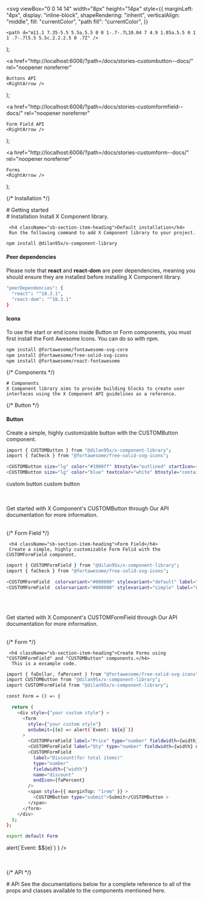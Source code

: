  

  <svg
    viewBox="0 0 14 14"
    width="8px"
    height="14px"
    style={{
      marginLeft: "4px",
      display: "inline-block",
      shapeRendering: "inherit",
      verticalAlign: "middle",
      fill: "currentColor",
      "path fill": "currentColor",
    }}
  >
    <path d="m11.1 7.35-5.5 5.5a.5.5 0 0 1-.7-.7L10.04 7 4.9 1.85a.5.5 0 1 1 .7-.7l5.5 5.5c.2.2.2.5 0 .7Z" />
  </svg>
);

  <a
    href="http://localhost:6006/?path=/docs/stories-custombutton--docs/"
    rel="noopener noreferrer"
  >
    Buttons API
    <RightArrow />
  </a>
);

  <a
    href="http://localhost:6006/?path=/docs/stories-customformfield--docs/"
    rel="noopener noreferrer"
  >
    Form Field API
    <RightArrow />
  </a>
);

  <a
    href="http://localhost:6006/?path=/docs/stories-customform--docs/"
    rel="noopener noreferrer"
  >
    Forms
    <RightArrow />
  </a>
);


<Meta title="Getting started" />

{/* Installation */}

<div className="sb-container">
  <div className="sb-section-title"># Getting started</div>
</div>

<div className="sb-container">
  <div className='sb-section-title'>
    # Installation
    Install X Component library.

     <h4 className="sb-section-item-heading">Default installation</h4>
     Run the following command to add X Component library to your project.

```sh
npm install @dilan95x/x-component-library
```

<h4 className="sb-section-item-heading">Peer dependencies</h4>
Please note that <b>react</b> and <b>react-dom</b> are peer dependencies,
meaning you should ensure they are installed before installing X Component
library.

```sh
"peerDependencies": {
  "react": "^18.3.1",
  "react-dom": "^18.3.1"
}
```

<h4 className="sb-section-item-heading">Icons</h4>
To use the start or end icons inside Button or Form components, you must first
install the Font Awesome Icons. You can do so with npm.

```sh
npm install @fortawesome/fontawesome-svg-core
npm install @fortawesome/free-solid-svg-icons
npm install @fortawesome/react-fontawesome
```

 </div> 
</div>

{/* Components */}
<div className="sb-container">
  <div className='sb-section-title'>

    # Components
    X Component library aims to provide building blocks to create user interfaces using the X Component API guidelines as a reference.

{/* Button */}
  <div className="single-component-section">
     <h4 className="sb-section-item-heading">Button</h4>
     Create a simple, highly customizable button with the CUSTOMButton component.

```sh
import { CUSTOMButton } from "@dilan95x/x-component-library";
import { faCheck } from "@fortawesome/free-solid-svg-icons";

<CUSTOMButton size="lg" color="#1900ff" btnstyle="outlined" startIcon={faCheck} >custom button</CUSTOMButton>
<CUSTOMButton size="lg" color="blue" textcolor="white" btnstyle="contained" endIcon={faCheck} >custom button</CUSTOMButton>
```
<div style={{ display: "flex", justifyContent: "center", width: "100%", gap: "20px" }}>
<CUSTOMButton size="lg" color="#1900ff" btnstyle="outlined" startIcon={faCheck} >custom button</CUSTOMButton>
<CUSTOMButton size="lg" color="blue" textcolor="white" btnstyle="contained" endIcon={faCheck} >custom button</CUSTOMButton>
</div>
<br></br>

 Get started with X Component's CUSTOMButton through Our API documentation for more information. <ButtonApiLink/><br></br>
 </div> 


{/* Form Field */}
<div className="single-component-section">

     <h4 className="sb-section-item-heading">Form Field</h4>
     Create a simple, highly customizable Form Felid with the CUSTOMFormField component.

```sh
import { CUSTOMFormField } from "@dilan95x/x-component-library";
import { faCheck } from "@fortawesome/free-solid-svg-icons";

<CUSTOMFormField  colorvariant="#000000" stylevariant="default" label="Label" startIcon={faCheck} type="text" />
<CUSTOMFormField  colorvariant="#000000" stylevariant="simple" label="Label" endIcon={faCheck} type="text"/>
```
<div style={{ display: "flex", justifyContent: "center", alignItems: "center", width: "100%", gap: "20px" }}>
<CUSTOMFormField  colorvariant="#000000" stylevariant="default" label="Label" startIcon={faCheck} type="text" />
<CUSTOMFormField  colorvariant="#000000" stylevariant="simple" label="Label" endIcon={faCheck} type="text"/>
</div>
<br></br>

 Get started with X Component's CUSTOMFormField through Our API documentation for more information. <FormFieldApiLink/><br></br>
 </div> 


{/* Form */}
 <div className="single-component-section">

     <h4 className="sb-section-item-heading">Create Forms using "CUSTOMFormField" and "CUSTOMButton" components.</h4>
      This is a exsample code.

```sh
import { faDollar, faPercent } from "@fortawesome/free-solid-svg-icons";
import CUSTOMButton from "@dilan95x/x-component-library";
import CUSTOMFormField from "@dilan95x/x-component-library";

const Form = () => {

  return (
    <div style={"your custom style"} >
      <form
        style={"your custom style"}
        onSubmit={(e) => alert(`Event: $${e}`)}
      >
        <CUSTOMFormField label="Price" type="number" fieldwidth={width} name="price" startIcon={faDollar} />
        <CUSTOMFormField label="Qty" type="number" fieldwidth={width} name="quantity" />
        <CUSTOMFormField
          label="Discount(for total items)"
          type="number"
          fieldwidth={"width"}
          name="discount"
          endIcon={faPercent}
        />
        <span style={{ marginTop: "1rem" }} >
          <CUSTOMButton type="submit">Submit</CUSTOMButton >
        </span>
      </form>
    </div>
  );
};

export default Form

```

<div style={{ display: "flex", justifyContent: "center", alignItems: "center", width: "100%", gap: "20px" }}>
<CUSTOMForm
colorvariant="#000000"
stylevariant="default"
label="Label"
startIcon={faCheck}
type="text"
onSubmit={(e) =>  alert(`Event: $${e}`) }
               />
</div>
<br></br> 
 </div> 

 </div>  
</div>

{/* API */}

<div className="sb-container">
  <div className='sb-section-title'>
    # APi
    See the documentations below for a complete reference to all of the props and classes available to the components mentioned here.
<ButtonApiLink/><br></br>
<FormFieldApiLink/><br></br>
<FormApiLink/><br></br>

  </div> 
</div>

<style>
  {`
  .sb-container {
    margin-bottom: 48px;
  }

  .sb-section {
    width: 100%;
    display: flex;
    flex-direction: row;
    gap: 20px;
  }

  img {
    object-fit: cover;
  }

  .sb-section-title {
    margin-bottom: 32px;
  }

  .sb-section a:not(h1 a, h2 a, h3 a) {
    font-size: 14px;
  }

  .sb-section-item, .sb-grid-item {
    flex: 1;
    display: flex;
    flex-direction: column;
  }

  .sb-section-item-heading {
    padding-top: 10px !important;
    padding-bottom: 5px !important;
    margin: 0 !important;
  }
  .sb-section-item-paragraph {
    margin: 0;
    padding-bottom: 10px;
  }

  .sb-chevron {
    margin-left: 5px;
  }

  .sb-features-grid {
    display: grid;
    grid-template-columns: repeat(2, 1fr);
    grid-gap: 32px 20px;
  }

  .sb-socials {
    display: grid;
    grid-template-columns: repeat(4, 1fr);
  }

  .sb-socials p {
    margin-bottom: 10px;
  }

  .sb-explore-image {
    max-height: 32px;
    align-self: flex-start;
  }

  .sb-addon {
    width: 100%;
    display: flex;
    align-items: center;
    position: relative;
    background-color: #EEF3F8;
    border-radius: 5px;
    border: 1px solid rgba(0, 0, 0, 0.05);
    background: #EEF3F8;
    height: 180px;
    margin-bottom: 48px;
    overflow: hidden;
  }

  .sb-addon-text {
    padding-left: 48px;
    max-width: 240px;
  }

  .sb-addon-text h4 {
    padding-top: 0px;
  }

  .sb-addon-img {
    position: absolute;
    left: 345px;
    top: 0;
    height: 100%;
    width: 200%;
    overflow: hidden;
  }

  .sb-addon-img img {
    width: 650px;
    transform: rotate(-15deg);
    margin-left: 40px;
    margin-top: -72px;
    box-shadow: 0 0 1px rgba(255, 255, 255, 0);
    backface-visibility: hidden;
  }

  @media screen and (max-width: 800px) {
    .sb-addon-img {
      left: 300px;
    }
  }

  @media screen and (max-width: 600px) {
    .sb-section {
      flex-direction: column;
    }

    .sb-features-grid {
      grid-template-columns: repeat(1, 1fr);
    }

    .sb-socials {
      grid-template-columns: repeat(2, 1fr);
    }

    .sb-addon {
      height: 280px;
      align-items: flex-start;
      padding-top: 32px;
      overflow: hidden;
    }

    .sb-addon-text {
      padding-left: 24px;
    }

    .sb-addon-img {
      right: 0;
      left: 0;
      top: 130px;
      bottom: 0;
      overflow: hidden;
      height: auto;
      width: 124%;
    }

    .sb-addon-img img {
      width: 1200px;
      transform: rotate(-12deg);
      margin-left: 0;
      margin-top: 48px;
      margin-bottom: -40px;
      margin-left: -24px;
    }
  }
  `}
</style>
